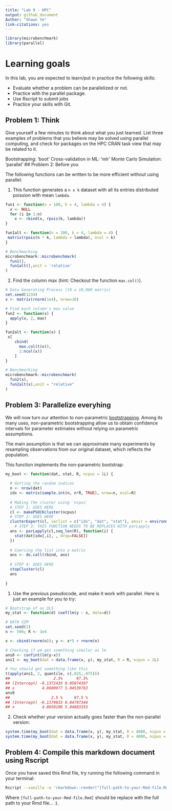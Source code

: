 ```yaml
---
title: "Lab 9 - HPC"
output: github_document
Author: "Shawn Ye"
link-citations: yes
---
```

```r
library(microbenchmark)
library(parallel)
```

# Learning goals

In this lab, you are expected to learn/put in practice the following skills:

- Evaluate whether a problem can be parallelized or not.
- Practice with the parallel package.
- Use Rscript to submit jobs
- Practice your skills with Git.

## Problem 1: Think

Give yourself a few minutes to think about what you just learned. List three
examples of problems that you believe may be solved using parallel computing,
and check for packages on the HPC CRAN task view that may be related to it.

Bootstrapping: 'boot'
Cross-validation in ML: 'mlr'
Monte Carlo Simulation: 'parallel'
## Problem 2: Before you

The following functions can be written to be more efficient without using
parallel:

1. This function generates a `n x k` dataset with all its entries distributed
poission with mean `lambda`.

```r

fun1 <- function(n = 100, k = 4, lambda = 4) {
  x <- NULL
  for (i in 1:n)
    x <- rbind(x, rpois(k, lambda))
}

fun1alt <- function(n = 100, k = 4, lambda = 4) {
 matrix(rpois(n * k, lambda = lambda), ncol = k)
}

# Benchmarking
microbenchmark::microbenchmark(
  fun1(),
  fun1alt(),unit = 'relative'
)
```

2.  Find the column max (hint: Checkout the function `max.col()`).

```r
# Data Generating Process (10 x 10,000 matrix)
set.seed(1234)
x <- matrix(rnorm(1e4), nrow=10)

# Find each column's max value
fun2 <- function(x) {
  apply(x, 2, max)
}

fun2alt <- function(x) {
 x[
    cbind(
      max.col(t(x)),
      1:ncol(x))
    ]
}

# Benchmarking
microbenchmark::microbenchmark(
  fun2(x),
  fun2alt(x),unit = "relative"
)
```

## Problem 3: Parallelize everyhing

We will now turn our attention to non-parametric 
[bootstrapping](https://en.wikipedia.org/wiki/Bootstrapping_(statistics)).
Among its many uses, non-parametric bootstrapping allow us to obtain confidence
intervals for parameter estimates without relying on parametric assumptions.

The main assumption is that we can approximate many experiments by resampling
observations from our original dataset, which reflects the population. 

This function implements the non-parametric bootstrap:

```r
my_boot <- function(dat, stat, R, ncpus = 1L) {
  
  # Getting the random indices
  n <- nrow(dat)
  idx <- matrix(sample.int(n, n*R, TRUE), nrow=n, ncol=R)
 
  # Making the cluster using `ncpus`
  # STEP 1: GOES HERE
  cl <- makePSOCKcluster(ncpus)
  # STEP 2: GOES HERE
  clusterExport(cl, varlist = c("idx", "dat", "stat"), envir = environment())
    # STEP 3: THIS FUNCTION NEEDS TO BE REPLACES WITH parLapply
  ans <- parLapply(cl,seq_len(R), function(i) {
    stat(dat[idx[,i], , drop=FALSE])
  })
  
  # Coercing the list into a matrix
  ans <- do.call(rbind, ans)
  
  # STEP 4: GOES HERE
  stopCluster(cl)
  ans
  
}
```

1. Use the previous pseudocode, and make it work with parallel. Here is just an example
for you to try:

```r
# Bootstrap of an OLS
my_stat <- function(d) coef(lm(y ~ x, data=d))

# DATA SIM
set.seed(1)
n <- 500; R <- 1e4

x <- cbind(rnorm(n)); y <- x*5 + rnorm(n)

# Checking if we get something similar as lm
ans0 <- confint(lm(y~x))
ans1 <- my_boot(dat = data.frame(x, y), my_stat, R = R, ncpus = 2L)

# You should get something like this
t(apply(ans1, 2, quantile, c(.025,.975)))
##                   2.5%      97.5%
## (Intercept) -0.1372435 0.05074397
## x            4.8680977 5.04539763
ans0
##                  2.5 %     97.5 %
## (Intercept) -0.1379033 0.04797344
## x            4.8650100 5.04883353
```

2. Check whether your version actually goes faster than the non-parallel version:


```r
system.time(my_boot(dat = data.frame(x, y), my_stat, R = 4000, ncpus = 1L))
system.time(my_boot(dat = data.frame(x, y), my_stat, R = 4000, ncpus = 2L))
```

## Problem 4: Compile this markdown document using Rscript

Once you have saved this Rmd file, try running the following command
in your terminal:

```bash
Rscript --vanilla -e 'rmarkdown::render("[full-path-to-your-Rmd-file.Rmd]")' &
```

Where `[full-path-to-your-Rmd-file.Rmd]` should be replace with the full path to
your Rmd file... :).
